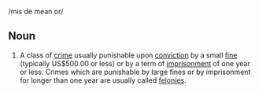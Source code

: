 /mis de mean or/
==Noun==
#A class of [[crime]] usually punishable upon [[conviction]] by a small [[fine]] (typically US$500.00 or less) or by a term of [[imprisonment]] of one year or less.  Crimes which are punishable by large fines or by imprisonment for longer than one year are usually called [[felony|felonies]].